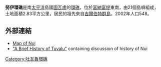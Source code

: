 {{Infobox settlement
| name                    = 努伊環礁
| native_name             = Nui
| native_name_lang        = 
| settlement_type         = [[環礁|環礁]]
| image_map               = Nui atoll.jpg
| map_caption             = 卫星图
| pushpin_map             = Tuvalu
| pushpin_label_position  = left
| pushpin_map_caption     = 在图瓦卢的位置
| coordinates             = {{coord|07|13|29|S|177|09|37|E|region:TV_type:isle_source:GNS-enwiki|display=inline,title}}
| subdivision_type        = 国家
| subdivision_name        = {{TUV}}
| area_total_km2          = 3.37
| elevation_m             = 
| population_footnotes    = 
| population_total        = 610
| population_as_of        = 2017
| population_density_km2  = auto
| population_demonym      = Nuian
| timezone1               = 
| utc_offset1             = 
| iso_code                = TV-NUI
}}
'''努伊環礁'''是南[[太平洋|太平洋]]島國[[圖瓦盧|圖瓦盧]]的[[環礁|環礁]]，位於[[富納富提|富納富提]]東南，由21個島嶼組成，土地面積2.83平方公里，居民的祖先來自[[吉爾伯特群島|吉爾伯特群島]]，2002年人口548。

==外部連結==
* [http://www.janeresture.com/tuvalumaps/nui.htm Map of Nui] {{Wayback|url=http://www.janeresture.com/tuvalumaps/nui.htm |date=20110806135505 }}
* [http://www.tuvaluislands.com/history.htm "A Brief History of Tuvalu"]{{Wayback|url=http://www.tuvaluislands.com/history.htm |date=20130813092349 }} containing discussion of history of Nui

{{normdaten}}
[[Category:吐瓦魯環礁|Category:吐瓦魯環礁]]
{{Tuvalu-stub}}